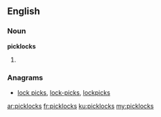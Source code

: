 ==English==

===Noun===
'''picklocks'''

# {{plural of|[[picklock]]}}

===Anagrams===
* [[lock picks#English|lock picks]], [[lock-picks#English|lock-picks]], [[lockpicks#English|lockpicks]]

[[ar:picklocks]]
[[fr:picklocks]]
[[ku:picklocks]]
[[my:picklocks]]
